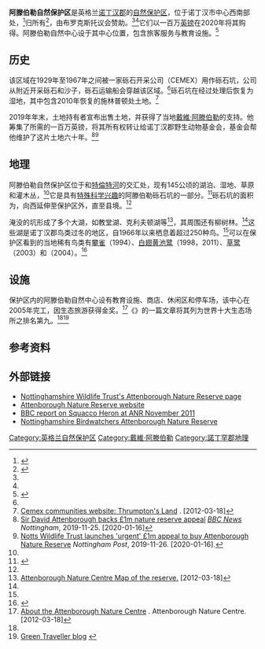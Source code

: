 {{short description|位于英格兰诺丁汉郡的自然保护区}}
{{Infobox park
| name           = 阿滕伯勒自然保护区
| photo          = Attenborough Nature Reserve - geograph.org.uk - 202642.jpg
| photo_width    = 
| photo_caption  = 阿滕伯勒自然保护区的水域
| map            = United Kingdom Nottinghamshire
| map_width      = 
| type           = 
| location       = 英格兰[[诺丁汉郡|诺丁汉郡]]{{le|阿滕伯勒|Attenborough, Nottinghamshire}}
| nearest_city   = [[诺丁汉|诺丁汉]]
| coords_ref     = 
| area           = {{Convert|145|ha|acres}}
| created        = {{Start date|1966}}
| visitation_num = 
| status         = [[具特殊科學價值地點_(英國)|SSSI]]
| open           = 7:00至日落
| coords         = {{coord|52.8996|N|1.2357|W|region:GB|format=dms|display=inline,title}}
| owner          = {{le|诺丁汉郡野生动物基金会|Nottinghamshire Wildlife Trust}}}}

'''阿滕伯勒自然保护区'''是英格兰[[诺丁汉郡|诺丁汉郡]]{{le|阿滕伯勒|Attenborough, Nottinghamshire}}的[[自然保护区|自然保护区]]，位于诺丁汉市中心西南部{{convert|7|km|abbr=on|order=flip}}处，<ref name="Broxtowe">{{cite web|url=http://www.broxtowe.gov.uk/index.aspx?articleid=2178 |title=Attenborough Nature Reserve : Broxtowe Borough Council |publisher=Broxtowe Borough Council |accessdate=2011-09-04 |archiveurl=https://web.archive.org/web/20120610135403/http://www.broxtowe.gov.uk/index.aspx?articleid=2178 |archivedate=2012-06-10 }}</ref>归{{le|诺丁汉郡野生动物基金会|Nottinghamshire Wildlife Trust}}所有<ref name="ANC-About-R">{{cite web|url=http://www.attenboroughnaturecentre.co.uk/about/attenborough-nature-reserve/|title=Attenborough Nature Reserve About|publisher=Nottinghamshire Wildlife Trust|accessdate=2011-09-04|archive-date=2014-03-22|archive-url=https://web.archive.org/web/20140322102539/http://www.attenboroughnaturecentre.co.uk/about/attenborough-nature-reserve|dead-url=no}}</ref>，由布罗克斯托议会赞助。<ref name="Broxtowe" /><ref name="ANC-About-R" />它们以一百万[[英镑|英镑]]在2020年将其购得。阿滕伯勒自然中心设于其中心位置，包含旅客服务与教育设施。<ref name="ANC">{{cite web|url=http://www.attenboroughnaturecentre.co.uk/|title=Attenborough Nature Centre|publisher=Nottinghamshire Wildlife Trust|accessdate=2011-09-04| archiveurl= https://web.archive.org/web/20110725130952/http://www.attenboroughnaturecentre.co.uk/| archivedate= 2011-07-25}}</ref>

== 历史 ==

该区域在1929年至1967年之间被一家砾石开采公司（CEMEX）用作砾石坑，公司从附近开采砾石和沙子，砾石运输船会穿越该区域。<ref name="Broxtowe" />砾石坑在经过处理后恢复为湿地，其中包含2010年恢复的施林普顿处土地。<ref>[http://www.cemexcommunities.co.uk/thrumptons-land.html Cemex communities website: Thrumpton's Land] {{Wayback|url=http://www.cemexcommunities.co.uk/thrumptons-land.html |date=20160304055112 }}. [2012-03-18]</ref>

2019年年末，土地持有者宣布出售土地，并获得了当地[[戴維·阿滕伯勒|戴維·阿滕伯勒]]的支持。他筹集了所需的一百万英镑，将其所有权转让给诺丁汉郡野生动物基金会，基金会帮他维护了这片土地六十年。<ref name="BBC Nov 25">[https://www.bbc.co.uk/news/uk-england-nottinghamshire-50539487 Sir David Attenborough backs £1m nature reserve appeal] {{Wayback|url=https://www.bbc.co.uk/news/uk-england-nottinghamshire-50539487 |date=20201030042216 }} ''[[英國廣播公司新聞|BBC News]] Nottingham'', 2019-11-25. [2020-01-16]</ref><ref name="Post Nov 26">[https://www.nottinghampost.com/news/local-news/notts-wildlife-trust-launches-urgent-3572237 Notts Wildlife Trust launches 'urgent' £1m appeal to buy Attenborough Nature Reserve] {{Wayback|url=https://www.nottinghampost.com/news/local-news/notts-wildlife-trust-launches-urgent-3572237 |date=20201102063253 }} ''Nottingham Post'', 2019-11-26. [2020-01-16].</ref>

== 地理 ==

阿滕伯勒自然保护区位于{{le|埃里沃什河|River Erewash}}和[[特倫特河|特倫特河]]的交汇处，现有145公顷的湖泊、湿地、草原和灌木丛，<ref name="ANC-About-R" />它是具有[[具特殊科學價值地點_(英國)|特殊科学兴趣]]的阿滕伯勒砾石坑的一部分。<ref>{{cite web|title=Attenborough Gravel Pits SSSI citation |url=http://designatedsites.naturalengland.org.uk/PDFsForWeb/Citation/1003408.pdf|archiveurl=https://web.archive.org/web/20160304040717/http://www.sssi.naturalengland.org.uk/citation/citation_photo/1003408.pdf |archivedate=2016-03-04 }}</ref>砾石坑的面积为{{convert|226.6|ha|acres}}，向西延伸至保护区外，直至县境。<ref name="ANC-About-R" />

淹没的坑形成了多个大湖，如教堂湖、克利夫顿湖等<ref>[http://www.attenboroughnaturecentre.co.uk/docs/Map-for-website.jpg Attenborough Nature Centre Map of the reserve.] {{webarchive |url=https://web.archive.org/web/20110809211611/http://www.attenboroughnaturecentre.co.uk/docs/Map-for-website.jpg |date=2011-08-09 }} [2012-03-18]</ref>，其周围还有柳树林。<ref name="ANC-About-R" />这些湖是诺丁汉郡鸟类过冬的地区，自1966年以来栖息着超过250种鸟。<ref name="ANC-About-R" />可以在保护区看到的当地稀有鸟类有[[攀雀|攀雀]]（1994）、[[白翅黄池鹭|白翅黄池鹭]]（1998，2011）、[[草鹭|草鹭]]（2003）和{{le|黑脸田鸡|sora (bird)}}（2004）。<ref name="NBW">{{cite web |url=http://www.nottsbirders.net/attenborough.html |title=Attenborough Nature Reserve |date=2015-12-01 |publisher=Nottinghamshire Birdwatchers |accessdate=2019-04-29 |archive-date=2017-12-21 |archive-url=https://web.archive.org/web/20171221141544/http://www.nottsbirders.net/attenborough.html |dead-url=no }}</ref>

== 设施 ==
保护区内的阿滕伯勒自然中心设有教育设施、商店、休闲区和停车场，该中心在2005年完工，因生态旅游获得金奖。<ref>[http://www.attenboroughnaturecentre.co.uk/about/ About the Attenborough Nature Centre] {{Wayback|url=http://www.attenboroughnaturecentre.co.uk/about/ |date=20140320182927 }}. Attenborough Nature Centre. [2012-03-18]</ref>《{{le|BBC野生动物|BBC Wildlife}}》的一篇文章将其列为世界十大生态场所之排名第九。<ref name="ANC"/><ref>[http://www.greentraveller.co.uk/node/45 Green Traveller blog] {{Webarchive|url=https://web.archive.org/web/20111224215316/http://www.greentraveller.co.uk/node/45 |date=2011-12-24 |accessdate=2012-03-18}}</ref>
== 参考资料 ==
{{Reflist|2}}

== 外部链接 ==
{{Commons category|Attenborough Nature Reserve}}
* [https://www.nottinghamshirewildlife.org/nature-reserves/attenborough-nature-reserve/ Nottinghamshire Wildlife Trust's Attenborough Nature Reserve page] {{Wayback|url=https://www.nottinghamshirewildlife.org/nature-reserves/attenborough-nature-reserve/ |date=20210125134701 }}
* [https://www.attenboroughnaturecentre.co.uk// Attenborough Nature Reserve website] {{Wayback|url=https://www.attenboroughnaturecentre.co.uk// |date=20190502071914 }}
*[https://www.bbc.co.uk/news/uk-england-nottinghamshire-15535987 BBC report on Squacco Heron at ANR November 2011] {{Wayback|url=https://www.bbc.co.uk/news/uk-england-nottinghamshire-15535987 |date=20160601052623 }}
* [https://web.archive.org/web/20171221141544/http://www.nottsbirders.net/attenborough.html Nottinghamshire Birdwatchers Attenborough Nature Reserve]

[[Category:英格兰自然保护区|Category:英格兰自然保护区]]
[[Category:戴維·阿滕伯勒|Category:戴維·阿滕伯勒]]
[[Category:諾丁罕郡地理|Category:諾丁罕郡地理]]